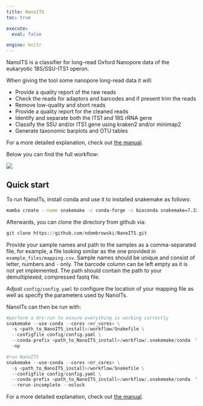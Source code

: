 ```yaml
---
title: NanoITS
toc: true

execute:
  eval: false

engine: knitr
---
```


NanoITS is a classifier for long-read Oxford Nanopore data of the eukaryotic 18S/SSU-ITS1 operon. 

When giving the tool some nanopore long-read data it will:

- Provide a quality report of the raw reads
- Check the reads for adaptors and barcodes and if present trim the reads
- Remove low-quality and short reads
- Provide a quality report for the cleaned reads
- Identify and separate both the ITS1 and 18S rRNA gene
- Classify the SSU and/or ITS1 gene using kraken2 and/or minimap2
- Generate taxonomic barplots and OTU tables

For a more detailed explanation, check out [the manual](https://ndombrowski.github.io/NanoITS/).

Below you can find the full workflow:

![](img/visualization.png)


## Quick start

To run NanoITs, install conda and use it to installed snakemake  as follows:

```bash
mamba create --name snakemake -c conda-forge -c bioconda snakemake=7.32.4 python=3.11.6
```

Afterwards, you can clone the directory from github via:

```python
git clone https://github.com/ndombrowski/NanoITS.git
```

Provide your sample names and path to the samples as a comma-separated file, for example, a file looking similar as the one provided in `example_files/mapping.csv`. Sample names should be unique and consist of letter, numbers and `-` only. The barcode column can be left empty as it is not yet implemented. The path should contain the path to your demultiplexed, compressed fastq file.

Adjust `config/config.yaml` to configure the location of your mapping file as well as specify the parameters used by NanoITs.

NanoITs can then be run with:

```python
#perform a dry-run to ensure everything is working correctly
snakemake --use-conda --cores <nr_cores> \
  -s <path_to_NanoITS_install>/workflow/Snakefile \
  --configfile config/config.yaml \
  --conda-prefix <path_to_NanoITS_install>/workflow/.snakemake/conda  \
  -np 

#run NanoITS
snakemake --use-conda --cores <nr_cores> \
  -s <path_to_NanoITS_install>/workflow/Snakefile \
  --configfile config/config.yaml \
  --conda-prefix <path_to_NanoITS_install>/workflow/.snakemake/conda  \
  --rerun-incomplete --nolock
```

For a more detailed explanation, check out [the manual](https://ndombrowski.github.io/NanoITS/).